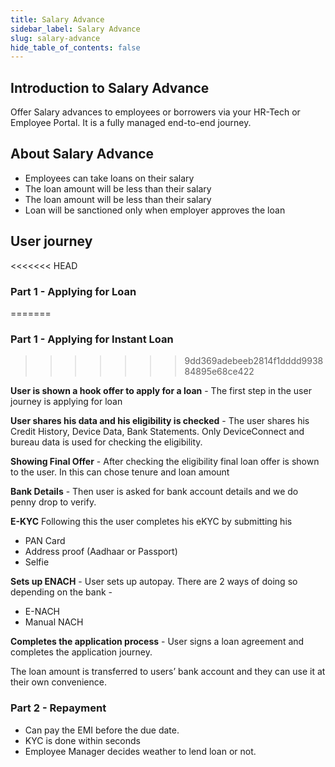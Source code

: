 ```yaml
---
title: Salary Advance
sidebar_label: Salary Advance
slug: salary-advance
hide_table_of_contents: false
---
```



## Introduction to Salary Advance

Offer Salary advances to employees or borrowers via your HR-Tech or Employee Portal. It is a fully managed end-to-end journey. 

## About Salary Advance

* Employees can take loans on their salary
* The loan amount will be less than their salary
* The loan amount will be less than their salary
* Loan will be sanctioned only when employer approves the loan

## User journey

<<<<<<< HEAD
### Part 1 - Applying for Loan
=======
### Part 1 - Applying for Instant Loan
>>>>>>> 9dd369adebeeb2814f1dddd993884895e68ce422

**User is shown a hook offer to apply for a loan** - The first step in the user journey is applying for loan

**User shares his data and his eligibility is checked** - The user shares his Credit History, Device Data, Bank Statements. Only DeviceConnect and bureau data is used for checking the eligibility.

**Showing Final Offer** - After checking the eligibility final loan offer is shown to the user. In this can chose tenure and loan amount

**Bank Details** - Then user is asked for bank account details and we do penny drop to verify.


**E-KYC**
Following this the user completes his eKYC by submitting his 
* PAN Card
* Address proof  (Aadhaar or Passport)
* Selfie 

**Sets up ENACH** - User sets up autopay. There are 2 ways of doing so depending on the bank - 
* E-NACH
* Manual NACH

**Completes the application process** - User signs a loan agreement and completes the application journey.

The loan amount is transferred to users’ bank account and they can use it at their own convenience.

### Part 2 - Repayment


* Can pay the EMI before the due date.
* KYC is done within seconds
* Employee Manager decides weather to lend loan or not.

